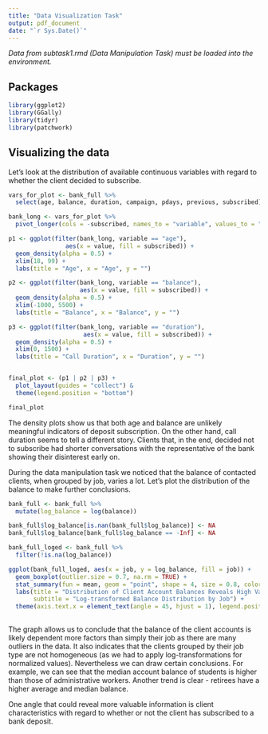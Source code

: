 ```yaml
---
title: "Data Visualization Task"
output: pdf_document
date: "`r Sys.Date()`"
---
```


*Data from subtask1.rmd (Data Manipulation Task) must be loaded into the environment.*

## Packages

```r
library(ggplot2)
library(GGally)
library(tidyr)
library(patchwork)
```

## Visualizing the data

Let's look at the distribution of available continuous variables with regard to whether the client decided to subscribe.

```r
vars_for_plot <- bank_full %>%
  select(age, balance, duration, campaign, pdays, previous, subscribed)

bank_long <- vars_for_plot %>%
  pivot_longer(cols = -subscribed, names_to = "variable", values_to = "value")

p1 <- ggplot(filter(bank_long, variable == "age"),
                aes(x = value, fill = subscribed)) +
  geom_density(alpha = 0.5) +
  xlim(18, 99) +
  labs(title = "Age", x = "Age", y = "")

p2 <- ggplot(filter(bank_long, variable == "balance"),
                    aes(x = value, fill = subscribed)) +
  geom_density(alpha = 0.5) +
  xlim(-1000, 5500) +
  labs(title = "Balance", x = "Balance", y = "")

p3 <- ggplot(filter(bank_long, variable == "duration"),
                     aes(x = value, fill = subscribed)) +
  geom_density(alpha = 0.5) +
  xlim(0, 1500) +
  labs(title = "Call Duration", x = "Duration", y = "")


final_plot <- (p1 | p2 | p3) +
  plot_layout(guides = "collect") &
  theme(legend.position = "bottom")

final_plot
```

The density plots show us that both age and balance are unlikely meaningful indicators of deposit subscription. On the other hand, call duration seems to tell a different story. Clients that, in the end, decided not to subscribe had shorter conversations with the representative of the bank showing their disinterest early on.

During the data manipulation task we noticed that the balance of contacted clients, when grouped by job, varies a lot. Let's plot the distribution of the balance to make further conclusions.

```r
bank_full <- bank_full %>% 
  mutate(log_balance = log(balance))

bank_full$log_balance[is.nan(bank_full$log_balance)] <- NA
bank_full$log_balance[bank_full$log_balance == -Inf] <- NA

bank_full_loged <- bank_full %>% 
  filter(!is.na(log_balance))

ggplot(bank_full_loged, aes(x = job, y = log_balance, fill = job)) + 
  geom_boxplot(outlier.size = 0.7, na.rm = TRUE) +
  stat_summary(fun = mean, geom = "point", shape = 4, size = 0.8, color = "black", na.rm = TRUE) + 
  labs(title = "Distribution of Client Account Balances Reveals High Variance",
       subtitle = "Log-transformed Balance Distribution by Job") +
  theme(axis.text.x = element_text(angle = 45, hjust = 1), legend.position = "none")
  
```

The graph allows us to conclude that the balance of the client accounts is likely dependent more factors than simply their job as there are many outliers in the data. It also indicates that the clients grouped by their job type are not homogeneous (as we had to apply log-transformations for normalized values). Nevertheless we can draw certain conclusions. For example, we can see that the median account balance of students is higher than those of administrative workers. Another trend is clear - retirees have a higher average and median balance.

One angle that could reveal more valuable information is client characteristics with regard to whether or not the client has subscribed to a bank deposit.

